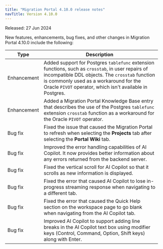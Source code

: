```yaml
---
title: "Migration Portal 4.10.0 release notes"
navTitle: Version 4.10.0
---
```


Released: 27 Jun 2024

New features, enhancements, bug fixes, and other changes in Migration Portal 4.10.0 include the following:

| Type         | Description                                                                                                                                                                                                                                               |
|--------------|-----------------------------------------------------------------------------------------------------------------------------------------------------------------------------------------------------------------------------------------------------------|
| Enhancement  | Added support for Postgres `tablefunc` extension functions, such as `crosstab`, in user repairs of incompatible DDL objects. The `crosstab` function is commonly used as a workaround for the Oracle `PIVOT` operator, which isn't available in Postgres. |
| Enhancement  | Added a Migration Portal Knowledge Base entry that describes the use of the Postgres `tablefunc` extension `crosstab` function as a workaround for the Oracle `PIVOT` operator.                                                                           |
| Bug&nbsp;fix | Fixed the issue that caused the Migration Portal to refresh when selecting the **Projects** tab after selecting the **Portal Wiki** tab.                                                                                                                  |
| Bug&nbsp;fix | Improved the error handling capabilities of AI Copilot. It now provides better information about any errors returned from the backend server.                                                                                               |
| Bug&nbsp;fix | Fixed the vertical scroll for AI Copilot so that it scrolls as new information is displayed.                                                                                                                                                |
| Bug&nbsp;fix | Fixed the error that caused AI Copilot to lose in-progress streaming response when navigating to a different tab.                                                                                                                                   |
| Bug&nbsp;fix | Fixed the error that caused the Quick Help section on the workspace page to go blank when navigating from the AI Copilot tab.                                                                                                                     |
| Bug&nbsp;fix | Improved AI Copilot to support adding line breaks in the AI Copilot text box using modifier keys (Control, Command, Option, Shift keys) along with Enter.                                                                                                 |
